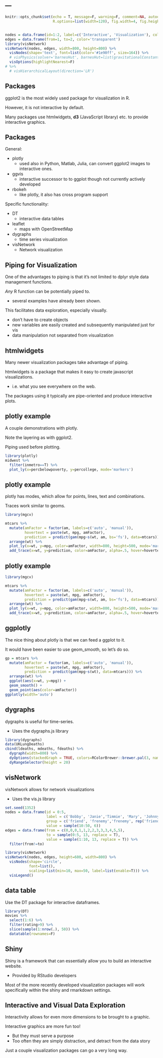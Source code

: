 ---
---

```r
knitr::opts_chunk$set(echo = T, message=F, warning=F, comment=NA, autodep=T, eval=TRUE, cache=FALSE,
                      R.options=list(width=120), fig.width=4, fig.height=3, fig.align = 'center')
```


## 

<div style="text-align:center;font-variant:small-caps; font-size:64pt; color:#1e90ff"></div>

```r
nodes = data.frame(id=1:2, label=c('Interactive', 'Visualization'), color='#1e90ff')
edges = data.frame(from=1, to=2, color='transparent')
library(visNetwork)
visNetwork(nodes, edges, width=800, height=800) %>% 
  visNodes(shape='text', font=list(color='#1e90ff', size=164)) %>% 
  # visPhysics(solver='barnesHut', barnesHut=list(gravitationalConstant = -50000, springConstant=.11, springLength=50)) %>% 
  visOptions(highlightNearest=F) 
# %>%
  # visHierarchicalLayout(direction='LR')
```


## Packages

<span class="pack">ggplot2</span> is the most widely used package for visualization in R.

However, it is not interactive by default.

Many packages use <span class="pack">htmlwidgets</span>, **d3** (JavaScript library) etc. to provide interactive graphics.


## Packages

General:

  - <span class="pack">plotly</span>
    - used also in Python, Matlab, Julia, can convert ggplot2 images to interactive ones.
  - <span class="pack">ggvis</span>
    - interactive successor to to ggplot though not currently actively developed
  - <span class="pack">rbokeh</span>
    - like plotly, it also has cross program support

Specific functionality:

  - <span class="pack">DT</span>
    - interactive data tables
  - <span class='pack'>leaflet</span>
      - maps with OpenStreetMap
  - <span class='pack'>dygraphs</span>
      - time series visualization
  - <span class='pack'>visNetwork</span>
      - Network visualization
  


## Piping for Visualization

One of the advantages to piping is that it's not limited to <span class="pack">dplyr</span> style data management functions.

<span class='emph'>*Any*</span> R function can be potentially piped to.

- several examples have already been shown.

This facilitates data exploration, especially visually.

- don't have to create objects
- new variables are easily created and subsequently manipulated just for vis
- data manipulation not separated from visualization


## htmlwidgets

Many newer visualization packages take advantage of piping.

<span class='pack'>htmlwidgets</span> is a package that makes it easy to create javascript visualizations.

- i.e. what you see everywhere on the web.

The packages using it typically are pipe-oriented and produce interactive plots.



## plotly example

A couple demonstrations with <span class="pack">plotly</span>.

Note the layering as with <span class="pack">ggplot2</span>.

Piping used before plotting.

```r
library(plotly)
midwest %>% 
  filter(inmetro==T) %>% 
  plot_ly(x=percbelowpoverty, y=percollege, mode='markers') 
```



## plotly example

<span class="pack">plotly</span> has <span class="emph">modes</span>, which allow for points, lines, text and combinations.

<span class="emph">Traces</span> work similar to geoms.

```r
library(mgcv)

mtcars %>% 
  mutate(amFactor = factor(am, labels=c('auto', 'manual')),
         hovertext = paste(wt, mpg, amFactor),
         prediction = predict(gam(mpg~s(wt, am, bs='fs'), data=mtcars))) %>% 
  arrange(wt) %>% 
  plot_ly(x=wt, y=mpg, color=amFactor, width=800, height=500, mode='markers') %>% 
  add_trace(x=wt, y=prediction, color=amFactor, alpha=.5, hover=hovertext, name='gam prediction')
```


## plotly example


```r
library(mgcv)

mtcars %>% 
  mutate(amFactor = factor(am, labels=c('auto', 'manual')),
         hovertext = paste(wt, mpg, amFactor),
         prediction = predict(gam(mpg~s(wt, am, bs='fs'), data=mtcars))) %>% 
  arrange(wt) %>% 
  plot_ly(x=wt, y=mpg, color=amFactor, width=800, height=500, mode='markers') %>% 
  add_trace(x=wt, y=prediction, color=amFactor, alpha=.5, hover=hovertext, name='gam prediction')
```

## ggplotly

The nice thing about <span class="pack">plotly</span> is that we can feed a <span class="objclass">ggplot</span> to it.

It would have been easier to use <span class="func">geom_smooth</span>, so let's do so.


```r
gp = mtcars %>% 
  mutate(amFactor = factor(am, labels=c('auto', 'manual')),
         hovertext = paste(wt, mpg, amFactor),
         prediction = predict(gam(mpg~s(wt), data=mtcars))) %>% 
  arrange(wt) %>% 
  ggplot(aes(x=wt, y=mpg)) +
  geom_smooth() +
  geom_point(aes(color=amFactor))
ggplotly(width='auto')
```




## dygraphs

<span class="pack">dygraphs</span> is useful for time-series.

- Uses the <span class="pack">dygraphs.js</span> library

```r
library(dygraphs)
data(UKLungDeaths)
cbind(ldeaths, mdeaths, fdeaths) %>% 
  dygraph(width=800) %>% 
  dyOptions(stackedGraph = TRUE, colors=RColorBrewer::brewer.pal(3, name='Dark2')) %>%
  dyRangeSelector(height = 20)
```


## visNetwork

<span class="pack">visNetwork</span> allows for network visualizations

- Uses the <span class="pack">vis.js</span> library

```r
set.seed(1352)
nodes = data.frame(id = 0:5,
                   label = c('Bobby', 'Janie','Timmie', 'Mary', 'Johnny', 'Billy'),
                   group = c('friend', 'frenemy','frenemy', rep('friend', 3)),
                   value = sample(10:50, 6))
edges = data.frame(from = c(0,0,0,1,1,2,2,3,3,3,4,5,5),
                   to = sample(0:5, 13, replace = T),
                   value = sample(1:10, 13, replace = T)) %>% 
  filter(from!=to)
```

```r
library(visNetwork)
visNetwork(nodes, edges, height=600, width=800) %>% 
  visNodes(shape='circle', 
           font=list(), 
           scaling=list(min=10, max=50, label=list(enable=T))) %>% 
  visLegend()
```


## data table

Use the <span class="pack">DT</span> package for interactive dataframes.

```r
library(DT)
movies %>% 
  select(1:6) %>% 
  filter(rating>9) %>% 
  slice(sample(1:nrow(.), 50)) %>% 
  datatable(rownames=F)
```


## Shiny

<span class="emph">Shiny</span> is a framework that can essentially allow you to build an interactive website.

- Provided by RStudio developers

Most of the more recently developed visualization packages will work specifically within the shiny and rmarkdown settings.


## Interactive and Visual Data Exploration

Interactivity allows for even more dimensions to be brought to a graphic.

Interactive graphics are more fun too!

- But they must serve a purpose
- Too often they are simply distraction, and detract from the data story

Just a couple visualization packages can go a very long way.


